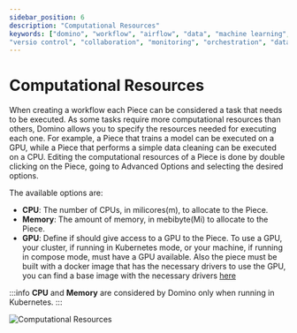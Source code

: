 ```yaml
---
sidebar_position: 6
description: "Computational Resources"
keywords: ["domino", "workflow", "airflow", "data", "machine learning", "ml", "data science", "data engineering", "dataops", "mlops", "devops", "kubernetes", "k8s", "helm", "python", "react", "typescript", "fastapi", "gitops", "docker", "github", "artifacthub", "pypi", "pip", "kind", "open source", "oss", "low code", "no code", "automation",
"versio control", "collaboration", "monitoring", "orchestration", "data pipeline", "computational", "resources"]
---
```



# Computational Resources

When creating a workflow each Piece can be considered a task that needs to be executed. As some tasks require more computational resources than others, Domino allows you to specify the resources needed for executing each one. For example, a Piece that trains a model can be executed on a GPU, while a Piece that performs a simple data cleaning can be executed on a CPU.
Editing the computational resources of a Piece is done by double clicking on the Piece, going to Advanced Options and selecting the desired options.

The available options are:

- **CPU**: The number of CPUs, in milicores(m), to allocate to the Piece.
- **Memory**: The amount of memory, in mebibyte(Mi) to allocate to the Piece.
- **GPU**: Define if should give access to a GPU to the Piece. To use a GPU, your cluster, if running in Kubernetes mode, or your machine, if running in compose mode, must have a GPU available. Also the piece must be built with a docker image that has the necessary drivers to use the GPU, you can find a base image with the necessary drivers [here](https://github.com/Tauffer-Consulting/domino/pkgs/container/domino-base-piece)

:::info
**CPU** and **Memory** are considered by Domino only when running in Kubernetes.
:::

<p style={{display: 'flex', justifyContent: 'center'}}>
<img src='/img/advanced_workflows/computational_resources.png' alt='Computational Resources'/>
</p>